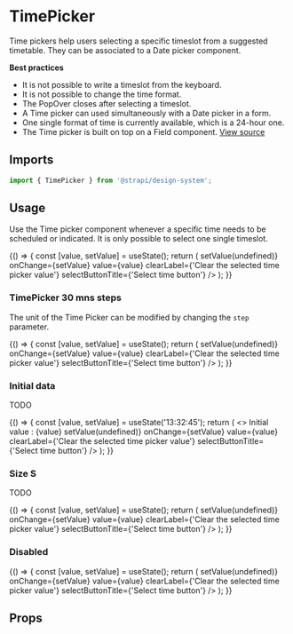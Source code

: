 
<Meta title="Design System/Components/TimePicker" component={TimePicker} />

# TimePicker

Time pickers help users selecting a specific timeslot from a suggested timetable. They can be associated to a Date
picker component.

**Best practices**

- It is not possible to write a timeslot from the keyboard.
- It is not possible to change the time format.
- The PopOver closes after selecting a timeslot.
- A Time picker can used simultaneously with a Date picker in a form.
- One single format of time is currently available, which is a 24-hour one.
- The Time picker is built on top on a Field component.
  [View source](https://github.com/strapi/design-system/tree/main/packages/strapi-design-system/src/TimePicker)

## Imports

```js
import { TimePicker } from '@strapi/design-system';
```

## Usage

Use the Time picker component whenever a specific time needs to be scheduled or indicated. It is only possible to select
one single timeslot.

<Canvas>
  <Story name="base">
    {() => {
      const [value, setValue] = useState();
      return (
        <TimePicker
          label="Choose a time"
          disabled={false}
          error={undefined}
          hint="Description line"
          id="tp-1"
          onClear={() => setValue(undefined)}
          onChange={setValue}
          value={value}
          clearLabel={'Clear the selected time picker value'}
          selectButtonTitle={'Select time button'}
        />
      );
    }}
  </Story>
</Canvas>

### TimePicker 30 mns steps

The unit of the Time Picker can be modified by changing the `step` parameter.

<Canvas>
  <Story name="30-mns-step">
    {() => {
      const [value, setValue] = useState();
      return (
        <TimePicker
          step={30}
          label="Choose a time"
          disabled={false}
          error={undefined}
          hint="Description line"
          id="tp-1"
          onClear={() => setValue(undefined)}
          onChange={setValue}
          value={value}
          clearLabel={'Clear the selected time picker value'}
          selectButtonTitle={'Select time button'}
        />
      );
    }}
  </Story>
</Canvas>

### Initial data

TODO

<Canvas>
  <Story name="initial-data">
    {() => {
      const [value, setValue] = useState('13:32:45');
      return (
        <>
          <Typography>Initial value : {value}</Typography>
          <Box paddingTop={2}>
            <TimePicker
              step={1}
              label="Choose a time"
              disabled={false}
              error={undefined}
              hint="Description line"
              id="tp-1"
              onClear={() => setValue(undefined)}
              onChange={setValue}
              value={value}
              clearLabel={'Clear the selected time picker value'}
              selectButtonTitle={'Select time button'}
            />
          </Box>
        </>
      );
    }}
  </Story>
</Canvas>

### Size S

TODO

<Canvas>
  <Story name="size S">
    {() => {
      const [value, setValue] = useState();
      return (
        <TimePicker
          step={30}
          label="Choose a time"
          disabled={false}
          error={undefined}
          hint="Description line"
          id="tp-1"
          size="S"
          onClear={() => setValue(undefined)}
          onChange={setValue}
          value={value}
          clearLabel={'Clear the selected time picker value'}
          selectButtonTitle={'Select time button'}
        />
      );
    }}
  </Story>
</Canvas>

### Disabled

<Canvas>
  <Story name="disabled">
    {() => {
      const [value, setValue] = useState();
      return (
        <TimePicker
          label="Choose a time"
          disabled
          error={undefined}
          hint="Description line"
          id="tp-1"
          onClear={() => setValue(undefined)}
          onChange={setValue}
          value={value}
          clearLabel={'Clear the selected time picker value'}
          selectButtonTitle={'Select time button'}
        />
      );
    }}
  </Story>
</Canvas>

## Props

<ArgsTable of={TimePicker} />
